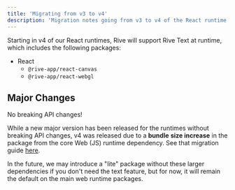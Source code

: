 ```yaml
---
title: 'Migrating from v3 to v4'
description: 'Migration notes going from v3 to v4 of the React runtime'
---
```


Starting in v4 of our React runtimes, Rive will support Rive Text at runtime, which includes the following packages:

- React
  - `@rive-app/react-canvas`
  - `@rive-app/react-webgl`

## Major Changes

<Note>
 No breaking API changes!
</Note>

While a new major version has been released for the runtimes without breaking API changes, v4 was released due to a **bundle** **size increase** in the package from the core Web (JS) runtime dependency. See that migration guide [here](./migrating-from-v1-to-v3).

In the future, we may introduce a "lite" package without these larger dependencies if you don't need the text feature, but for now, it will remain the default on the main web runtime packages.